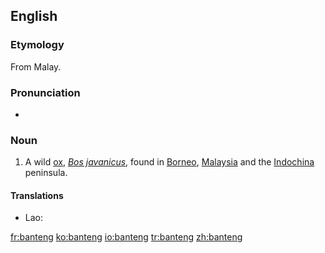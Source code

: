 ==English==
{{wikipedia}}

===Etymology===
From Malay.

===Pronunciation===
* {{IPA|/ˈbantɛŋ/}}

===Noun===
{{en-noun}}

# {{mammal}} A wild [[ox]], ''[[Bos javanicus]]'', found in [[Borneo]], [[Malaysia]] and the [[Indochina]] peninsula.

====Translations====
* Lao: {{t-|lo|ງົວແດງ|tr=ngua dëng|sc=Laoo|xs=Lao}}

[[fr:banteng]]
[[ko:banteng]]
[[io:banteng]]
[[tr:banteng]]
[[zh:banteng]]